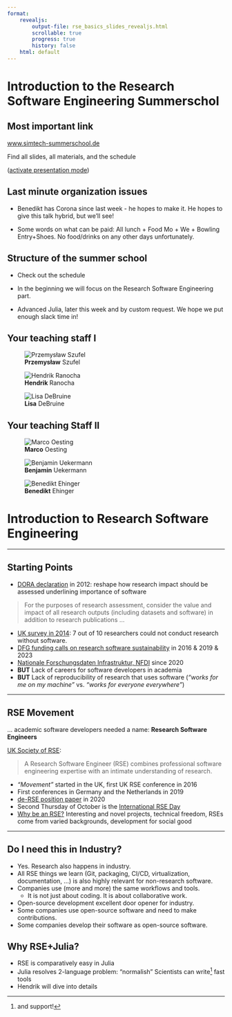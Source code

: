 ```yaml
---
format: 
    revealjs:
        output-file: rse_basics_slides_revealjs.html
        scrollable: true
        progress: true
        history: false 
    html: default
---
```


# Introduction to the Research Software Engineering Summerschol

## Most important link

[www.simtech-summerschool.de](https://www.simtech-summerschool.de)

Find all slides, all materials, and the schedule

([activate presentation mode](rse_basics_slides_revealjs.html))

## Last minute organization issues

-   Benedikt has Corona since last week - he hopes to make it. He hopes to give this talk hybrid, but we'll see!

-   Some words on what can be paid: All lunch + Food Mo + We + Bowling Entry+Shoes. No food/drinks on any other days unfortunately.

## Structure of the summer school

-   Check out the schedule

-   In the beginning we will focus on the Research Software Engineering part.

-   Advanced Julia, later this week and by custom request. We hope we put enough slack time in!

## Your teaching staff I



::: {layout-ncol=3 }
![**Przemysław** Szufel](https://www.simtech.uni-stuttgart.de/img/events/Summer-School/przemyslaw_szufel_2.jpg)


![**Hendrik** Ranocha](https://www.simtech.uni-stuttgart.de/img/events/Summer-School/Hendrik-Ranocha-University-of-Hamburg.jpg)

![**Lisa** DeBruine](https://www.simtech.uni-stuttgart.de/img/events/Summer-School/Lisa-DeBruine-University-of-Glasgow.jpg)
:::

## Your teaching Staff II
::: {layout-ncol=3 }

![**Marco** Oesting](https://www.isa.uni-stuttgart.de/img/oesting/oesting_foto_r.jpg)


![**Benjamin** Uekermann](https://www.simtech.uni-stuttgart.de/img/people/Ueckermann.JPG)

![**Benedikt** Ehinger](https://www.vis.uni-stuttgart.de/img/staff/Ehinger_Benedikt.jpg?__scale=h:30)

:::


# Introduction to Research Software Engineering

------------------------------------------------------------------------

## Starting Points

-   [DORA declaration](https://sfdora.org/) in 2012: reshape how research impact should be assessed underlining importance of software

> For the purposes of research assessment, consider the value and impact of all research outputs (including datasets and software) in addition to research publications ...

-   [UK survey in 2014](https://zenodo.org/record/1183562): 7 out of 10 researchers could not conduct research without software.
-   [DFG funding calls on research software sustainability](https://www.dfg.de/en/research_funding/programmes/infrastructure/lis/funding_opportunities/call_proposal_software/) in 2016 & 2019 & 2023
-   [Nationale Forschungsdaten Infrastruktur, NFDI](https://www.nfdi.de/?lang=en) since 2020
-   **BUT** Lack of careers for software developers in academia
-   **BUT** Lack of reproducibility of research that uses software (*"works for me on my machine"* vs. *"works for everyone everywhere"*)

------------------------------------------------------------------------

## RSE Movement

... academic software developers needed a name: **Research Software Engineers**

[UK Society of RSE](https://society-rse.org/):

> A Research Software Engineer (RSE) combines professional software engineering expertise with an intimate understanding of research.

-   *"Movement"* started in the UK, first UK RSE conference in 2016
-   First conferences in Germany and the Netherlands in 2019
-   [de-RSE position paper](https://f1000research.com/articles/9-295/v2) in 2020
-   Second Thursday of October is the [International RSE Day](https://researchsoftware.org/council/intl-rse-day.html)
-   [Why be an RSE?](https://researchit.blogs.bristol.ac.uk/2021/10/14/international-rse-day-why-be-an-rse/) Interesting and novel projects, technical freedom, RSEs come from varied backgrounds, development for social good

------------------------------------------------------------------------

## Do I need this in Industry?

-   Yes. Research also happens in industry.
-   All RSE things we learn (Git, packaging, CI/CD, virtualization, documentation, ...) is also highly relevant for non-research software.
-   Companies use (more and more) the same workflows and tools.
    -   It is not just about coding. It is about collaborative work.
-   Open-source development excellent door opener for industry.
-   Some companies use open-source software and need to make contributions.
-   Some companies develop their software as open-source software.

## Why RSE+Julia?

- RSE is comparatively easy in Julia
- Julia resolves 2-language problem: "normalish" Scientists can write^[and support!] fast tools
- Hendrik will dive into details